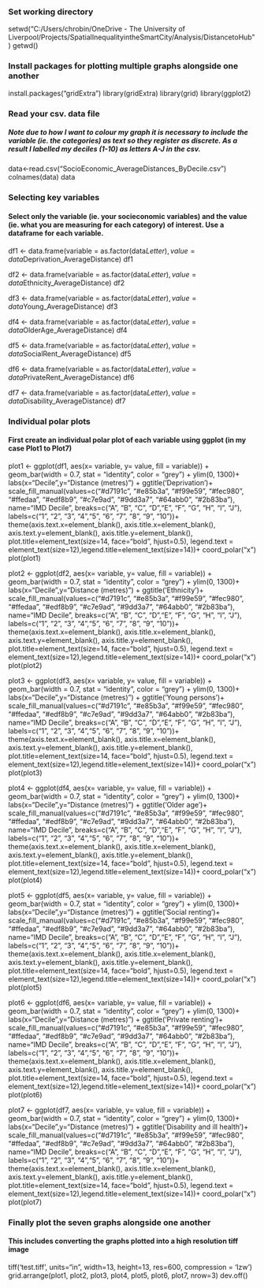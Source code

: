 ### Set working directory
setwd("C:/Users/chrobin/OneDrive - The University of Liverpool/Projects/SpatialInequalityintheSmartCity/Analysis/DistancetoHub")
getwd()

### Install packages for plotting multiple graphs alongside one another
install.packages("gridExtra")
library(gridExtra)
library(grid)
library(ggplot2)

### Read your csv. data file
##### Note due to how I want to colour my graph it is necessary to include the variable (ie. the categories) as text so they register as discrete. As a result I labelled my deciles (1-10) as letters A-J in the csv.
data<-read.csv("SocioEconomic_AverageDistances_ByDecile.csv")
colnames(data)
data

### Selecting key variables
#### Select only the variable (ie. your socieconomic variables) and the value (ie. what you are measuring for each category) of interest. Use a dataframe for each variable.
df1 <- data.frame(variable = as.factor(data$Letter),
                  value = data$Deprivation_AverageDistance)
df1

df2 <- data.frame(variable = as.factor(data$Letter),
                  value = data$Ethnicity_AverageDistance)
df2

df3 <- data.frame(variable = as.factor(data$Letter),
                  value = data$Young_AverageDistance)
df3

df4 <- data.frame(variable = as.factor(data$Letter),
                  value = data$OlderAge_AverageDistance)
df4

df5 <- data.frame(variable = as.factor(data$Letter),
                  value = data$SocialRent_AverageDistance)
df5

df6 <- data.frame(variable = as.factor(data$Letter),
                  value = data$PrivateRent_AverageDistance)
df6

df7 <- data.frame(variable = as.factor(data$Letter),
                  value = data$Disability_AverageDistance)
df7

### Individual polar plots
#### First create an individual polar plot of each variable using ggplot (in my case Plot1 to Plot7)
plot1 <-  ggplot(df1, aes(x= variable, y= value, fill = variable)) +
  geom_bar(width = 0.7, stat = "identity", color = "grey") + 
  ylim(0, 1300)+
  labs(x="Decile",y="Distance (metres)") +
  ggtitle('Deprivation')+
  scale_fill_manual(values=c("#d7191c", "#e85b3a", "#f99e59", "#fec980", "#ffedaa", "#edf8b9", "#c7e9ad", "#9dd3a7", "#64abb0", "#2b83ba"), 
                    name="IMD Decile",
                    breaks=c("A", "B", "C", "D","E", "F", "G", "H", "I", "J"),
                    labels=c("1", "2", "3", "4","5", "6", "7", "8", "9", "10"))+
  theme(axis.text.x=element_blank(), axis.title.x=element_blank(), 
        axis.text.y=element_blank(), axis.title.y=element_blank(),
        plot.title=element_text(size=14, face="bold", hjust=0.5),
        legend.text = element_text(size=12),legend.title=element_text(size=14))+
  coord_polar("x")
plot(plot1)

plot2 <- ggplot(df2, aes(x= variable, y= value, fill = variable)) +
  geom_bar(width = 0.7, stat = "identity", color = "grey") + 
  ylim(0, 1300)+
  labs(x="Decile",y="Distance (metres)") +
  ggtitle('Ethnicity')+
  scale_fill_manual(values=c("#d7191c", "#e85b3a", "#f99e59", "#fec980", "#ffedaa", "#edf8b9", "#c7e9ad", "#9dd3a7", "#64abb0", "#2b83ba"), 
                    name="IMD Decile",
                    breaks=c("A", "B", "C", "D","E", "F", "G", "H", "I", "J"),
                    labels=c("1", "2", "3", "4","5", "6", "7", "8", "9", "10"))+
  theme(axis.text.x=element_blank(), axis.title.x=element_blank(), 
        axis.text.y=element_blank(), axis.title.y=element_blank(),
        plot.title=element_text(size=14, face="bold", hjust=0.5),
        legend.text = element_text(size=12),legend.title=element_text(size=14))+
  coord_polar("x")
plot(plot2)

plot3 <- ggplot(df3, aes(x= variable, y= value, fill = variable)) +
  geom_bar(width = 0.7, stat = "identity", color = "grey") + 
  ylim(0, 1300)+
  labs(x="Decile",y="Distance (metres)") +
  ggtitle('Young persons')+
  scale_fill_manual(values=c("#d7191c", "#e85b3a", "#f99e59", "#fec980", "#ffedaa", "#edf8b9", "#c7e9ad", "#9dd3a7", "#64abb0", "#2b83ba"), 
                    name="IMD Decile",
                    breaks=c("A", "B", "C", "D","E", "F", "G", "H", "I", "J"),
                    labels=c("1", "2", "3", "4","5", "6", "7", "8", "9", "10"))+
  theme(axis.text.x=element_blank(), axis.title.x=element_blank(), 
        axis.text.y=element_blank(), axis.title.y=element_blank(),
        plot.title=element_text(size=14, face="bold", hjust=0.5),
        legend.text = element_text(size=12),legend.title=element_text(size=14))+
  coord_polar("x")
plot(plot3)

plot4 <- ggplot(df4, aes(x= variable, y= value, fill = variable)) +
  geom_bar(width = 0.7, stat = "identity", color = "grey") + 
  ylim(0, 1300)+
  labs(x="Decile",y="Distance (metres)") +
  ggtitle('Older age')+
  scale_fill_manual(values=c("#d7191c", "#e85b3a", "#f99e59", "#fec980", "#ffedaa", "#edf8b9", "#c7e9ad", "#9dd3a7", "#64abb0", "#2b83ba"), 
                    name="IMD Decile",
                    breaks=c("A", "B", "C", "D","E", "F", "G", "H", "I", "J"),
                    labels=c("1", "2", "3", "4","5", "6", "7", "8", "9", "10"))+
  theme(axis.text.x=element_blank(), axis.title.x=element_blank(), 
        axis.text.y=element_blank(), axis.title.y=element_blank(),
        plot.title=element_text(size=14, face="bold", hjust=0.5),
        legend.text = element_text(size=12),legend.title=element_text(size=14))+
  coord_polar("x")
plot(plot4)

plot5 <- ggplot(df5, aes(x= variable, y= value, fill = variable)) +
  geom_bar(width = 0.7, stat = "identity", color = "grey") + 
  ylim(0, 1300)+
  labs(x="Decile",y="Distance (metres)") +
  ggtitle('Social renting')+
  scale_fill_manual(values=c("#d7191c", "#e85b3a", "#f99e59", "#fec980", "#ffedaa", "#edf8b9", "#c7e9ad", "#9dd3a7", "#64abb0", "#2b83ba"), 
                    name="IMD Decile",
                    breaks=c("A", "B", "C", "D","E", "F", "G", "H", "I", "J"),
                    labels=c("1", "2", "3", "4","5", "6", "7", "8", "9", "10"))+
  theme(axis.text.x=element_blank(), axis.title.x=element_blank(), 
        axis.text.y=element_blank(), axis.title.y=element_blank(),
        plot.title=element_text(size=14, face="bold", hjust=0.5),
        legend.text = element_text(size=12),legend.title=element_text(size=14))+
  coord_polar("x")
plot(plot5)

plot6 <- ggplot(df6, aes(x= variable, y= value, fill = variable)) +
  geom_bar(width = 0.7, stat = "identity", color = "grey") +
  ylim(0, 1300)+
  labs(x="Decile",y="Distance (metres)") +
  ggtitle('Private renting')+
  scale_fill_manual(values=c("#d7191c", "#e85b3a", "#f99e59", "#fec980", "#ffedaa", "#edf8b9", "#c7e9ad", "#9dd3a7", "#64abb0", "#2b83ba"), 
                    name="IMD Decile",
                    breaks=c("A", "B", "C", "D","E", "F", "G", "H", "I", "J"),
                    labels=c("1", "2", "3", "4","5", "6", "7", "8", "9", "10"))+
  theme(axis.text.x=element_blank(), axis.title.x=element_blank(), 
        axis.text.y=element_blank(), axis.title.y=element_blank(),
        plot.title=element_text(size=14, face="bold", hjust=0.5),
        legend.text = element_text(size=12),legend.title=element_text(size=14))+
  coord_polar("x")
plot(plot6)

plot7 <- ggplot(df7, aes(x= variable, y= value, fill = variable)) +
  geom_bar(width = 0.7, stat = "identity", color = "grey") +
  ylim(0, 1300)+
  labs(x="Decile",y="Distance (metres)") +
  ggtitle('Disability and ill health')+
  scale_fill_manual(values=c("#d7191c", "#e85b3a", "#f99e59", "#fec980", "#ffedaa", "#edf8b9", "#c7e9ad", "#9dd3a7", "#64abb0", "#2b83ba"), 
                    name="IMD Decile",
                    breaks=c("A", "B", "C", "D","E", "F", "G", "H", "I", "J"),
                    labels=c("1", "2", "3", "4","5", "6", "7", "8", "9", "10"))+
  theme(axis.text.x=element_blank(), axis.title.x=element_blank(), 
        axis.text.y=element_blank(), axis.title.y=element_blank(),
        plot.title=element_text(size=14, face="bold", hjust=0.5),
        legend.text = element_text(size=12),legend.title=element_text(size=14))+
  coord_polar("x")
plot(plot7)

### Finally plot the seven graphs alongside one another
#### This includes converting the graphs plotted into a high resolution tiff image 
tiff('test.tiff', units="in", width=13, height=13, res=600, compression = 'lzw')
grid.arrange(plot1, plot2, plot3, plot4, plot5, plot6, plot7, nrow=3)
dev.off()
